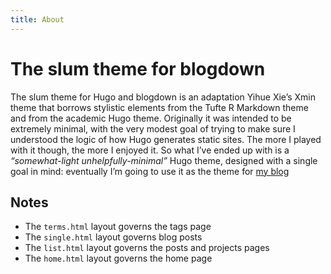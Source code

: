 ```yaml
---
title: About
---
```


# The slum theme for blogdown

The slum theme for Hugo and blogdown is an adaptation Yihue Xie’s Xmin theme that borrows stylistic elements from the Tufte R Markdown theme and from the academic Hugo theme. Originally it was intended to be extremely minimal, with the very modest goal of trying to make sure I understood the logic of how Hugo generates static sites. The more I played with it though, the more I enjoyed it. So what I've ended up with is a *"somewhat-light unhelpfully-minimal"* Hugo theme, designed with a single goal in mind: eventually I'm going to use it as the theme for [my blog](https://djnavarro.net)

## Notes

- The `terms.html` layout governs the tags page
- The `single.html` layout governs blog posts
- The `list.html` layout governs the posts and projects pages
- The `home.html` layout governs the home page
